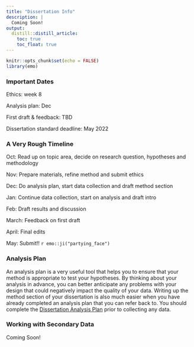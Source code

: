 ```yaml
---
title: "Dissertation Info"
description: |
  Coming Soon!
output:
  distill::distill_article:
    toc: true
    toc_float: true
---
```


```r
knitr::opts_chunk$set(echo = FALSE)
library(emo)
```


### Important Dates

Ethics: week 8

Analysis plan: Dec

First draft & feedback: TBD

Dissertation standard deadline: May 2022


### A Very Rough Timeline

Oct: Read up on topic area, decide on research question, hypotheses and methodology  

Nov: Prepare materials, refine method and submit ethics  

Dec: Do analysis plan, start data collection and draft method section

Jan: Continue data collection, start on analysis and draft intro

Feb: Draft results and discussion

March: Feedback on first draft

April: Final edits 

May: Submit!! `r emo::ji("partying_face")`


### Analysis Plan


An analysis plan is a very useful tool that helps you to ensure that your method is appropriate to test your hypotheses. By thinking about your analysis in advance, you can better anticipate any problems with your design that could negatively impact the quality of your data. Writing up the method section of your dissertation is also much easier when you have already completed an analysis plan that you can refer back to. You should complete the [Dissertation Analysis Plan](./docs/DAP.docx) prior to collecting any data.  




### Working with Secondary Data

Coming Soon! 


